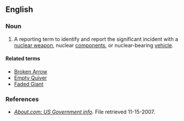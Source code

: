 ==English==

===Noun===
{{en-noun|head=[[bent|Bent]] [[spear|Spear]]}}

# {{US|euphemistic}} {{military}} A reporting term to identify and report the significant incident with a [[nuclear weapon]], nuclear [[components]], or nuclear-bearing [[vehicle]].

====Related terms====
* [[Broken Arrow]]
* [[Empty Quiver]]
* [[Faded Giant]]

===References===
* ''[http://usgovinfo.about.com/library/weekly/aa081600b.htm About.com: US Government info]''. File retrieved 11-15-2007.